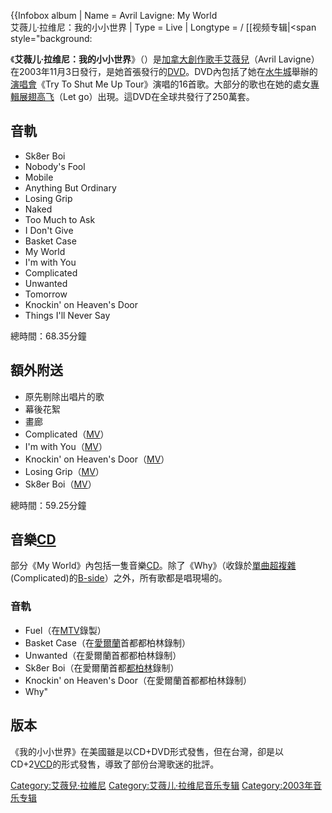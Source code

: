 {{noteTA
|1=zh-hans:朋克;zh-hk:朋克;zh-tw:龐克;
}}
{{Infobox album
| Name        = Avril Lavigne: My World<br/>艾薇儿·拉维尼：我的小小世界
| Type        = Live
| Longtype     = / [[视频专辑|<span style="background: {{Infobox Album/color]]
| Artist      = [[艾薇儿·拉维尼|艾薇儿·拉维尼]]
| Cover       = Avril Lavigne - My World (DVD).PNG
| Cover size  = 
| Released    = 2003年11月3日
| Recorded    = 2003年5月18日
| Genre       = {{flatlist|
* [[另类摇滚|另类摇滚]]
* [[后垃圾摇滚|后垃圾摇滚]]
* {{nowrap|[[流行朋克|流行朋克]]}}
}}
| Length      = 68:35
| Label       = {{le|爱丽斯塔唱片|Arista Records|爱丽斯塔}}
| Director    = {{le|哈密什·汉密尔顿|Hamish Hamilton (director)}}
| Producer    =
| Misc = {{Extra chronology
 | Artist = [[艾薇儿·拉维尼|艾薇儿·拉维尼]]专辑
 | Type = Live
 | Last album = [[展翅高飞_(艾薇儿·拉维尼专辑)|展翅高飞]]<br/>（2002年）
 | This album = '''我的小小世界'''<br/>（2003年）
 | Next album = [[酷到骨子里|酷到骨子里]]<br>（2004年）
 }}
{{Extra chronology
 | Artist = [[艾薇儿·拉维尼|艾薇儿·拉维尼]]视频
 | Type = Video
 | Last album = 
 | This album  = '''艾薇儿·拉维尼：我的小小世界'''<br>（2003年）
 | Next album  = {{le|Bonez Tour 2005: Live at Budokan|Bonez Tour 2005: Live at Budokan}}<br/>（2004年）
}}}}

《'''艾薇儿·拉维尼：我的小小世界'''》（{{lang-en|'''''Avril Lavigne: My World'''''}}）是[[加拿大|加拿大]][[創作歌手|創作歌手]][[艾薇兒|艾薇兒]]（Avril Lavigne）在2003年11月3日發行，是她首張發行的[[DVD|DVD]]。DVD內包括了她在[[水牛城|水牛城]]舉辦的[[演唱會|演唱會]]《Try To Shut Me Up Tour》演唱的16首歌。大部分的歌也在她的處女[[專輯|專輯]][[展翅高飞_(艾薇儿·拉维尼专辑)|展翅高飞]]（Let go）出現。這DVD在全球共發行了250萬套。

== 音軌 ==
* Sk8er Boi
* Nobody's Fool
* Mobile
* Anything But Ordinary
* Losing Grip
* Naked
* Too Much to Ask
* I Don't Give
* Basket Case
* My World
* I'm with You
* Complicated
* Unwanted
* Tomorrow
* Knockin' on Heaven's Door
* Things I'll Never Say
總時間：68.35分鐘

== 額外附送 ==
* 原先剔除出唱片的歌
* 幕後花絮
* 畫廊
* Complicated（[[音樂錄影帶|MV]]）
* I'm with You（[[音樂錄影帶|MV]]）
* Knockin' on Heaven's Door（[[音樂錄影帶|MV]]）
* Losing Grip（[[音樂錄影帶|MV]]）
* Sk8er Boi（[[音樂錄影帶|MV]]）
總時間：59.25分鐘

== 音樂[[CD|CD]] ==
部分《My World》內包括一隻音樂[[CD|CD]]。除了《Why》（收錄於[[單曲|單曲]][[超複雜|超複雜]](Complicated)的[[B-side|B-side]]）之外，所有歌都是唱現場的。
=== 音軌 ===
* Fuel（在[[MTV|MTV]]錄製）
* Basket Case（在[[愛爾蘭|愛爾蘭]]首都都柏林錄制）
* Unwanted（在愛爾蘭首都都柏林錄制）
* Sk8er Boi（在愛爾蘭首都[[都柏林|都柏林]]錄制）
* Knockin' on Heaven's Door（在愛爾蘭首都都柏林錄制）
* Why"

== 版本 ==
《我的小小世界》在美國雖是以CD+DVD形式發售，但在台灣，卻是以CD+2[[VCD|VCD]]的形式發售，導致了部份台灣歌迷的批評。


{{艾薇儿·拉维尼}}
{{艾薇儿·拉维尼歌曲}}

[[Category:艾薇兒·拉維尼|Category:艾薇兒·拉維尼]]
[[Category:艾薇儿·拉维尼音乐专辑|Category:艾薇儿·拉维尼音乐专辑]]
[[Category:2003年音乐专辑|Category:2003年音乐专辑]]